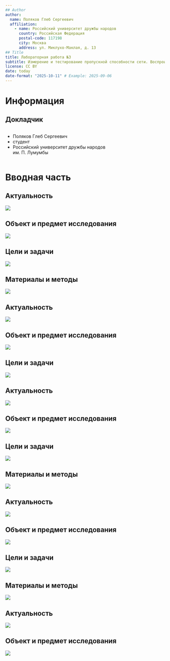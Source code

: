 ```yaml
---
## Author
author:
  name: Поляков Глеб Сергеевич
  affiliation:
    - name: Российский университет дружбы народов
      country: Российская Федерация
      postal-code: 117198
      city: Москва
      address: ул. Миклухо-Маклая, д. 13
## Title
title: Лабораторная работа №3
subtitle: Измерение и тестирование пропускной способности сети. Воспроизводимый эксперимент
license: CC BY
date: today
date-format: "2025-10-11" # Example: 2025-09-06
---
```


# Информация

## Докладчик

:::::::::::::: {.columns align=center}
::: {.column width="70%"}

  * Поляков Глеб Сергеевич
  * студент
  * Российский университет дружбы народов им. П. Лумумбы

:::
::: {.column width="30%"}

:::
::::::::::::::

# Вводная часть

## Актуальность

![](./image/img_1.png)

## Объект и предмет исследования

![](./image/img_2.png)

## Цели и задачи

![](./image/img_3.png)

## Материалы и методы

![](./image/img_4.png)

## Актуальность

![](./image/img_5.png)

## Объект и предмет исследования

![](./image/img_6.png)

## Цели и задачи

![](./image/img_7.png)

## Актуальность

![](./image/img_8.png)

## Объект и предмет исследования

![](./image/img_9.png)

## Цели и задачи

![](./image/img_10.png)

## Материалы и методы

![](./image/img_11.png)

## Актуальность

![](./image/img_12.png)

## Объект и предмет исследования

![](./image/img_13.png)

## Цели и задачи

![](./image/img_14.png)

## Материалы и методы

![](./image/img_15.png)

## Актуальность

![](./image/img_16.png)

## Объект и предмет исследования

![](./image/img_17.png)
